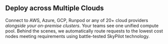 ## Deploy across Multiple Clouds

Connect to AWS, Azure, GCP, Runpod or any of 20+ cloud providers _alongside your on-premise clusters_. Your teams see one unified compute pool. Behind the scenes, we automatically route requests to the lowest cost nodes meeting requirements using battle-tested SkyPilot technology.
